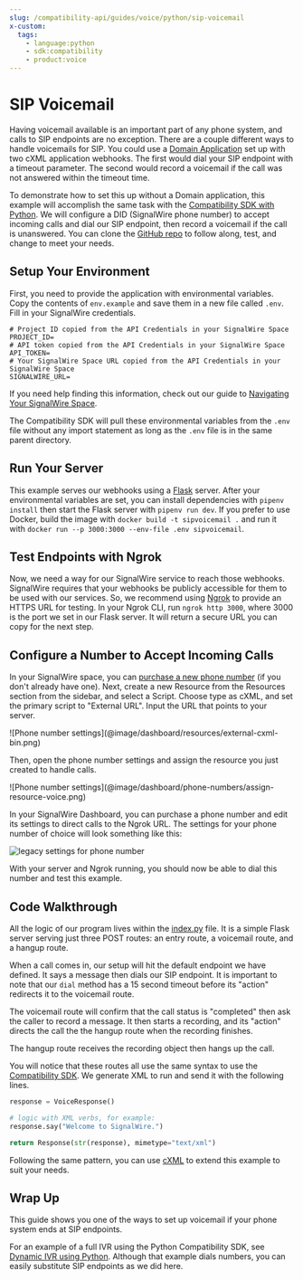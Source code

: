 ```yaml
---
slug: /compatibility-api/guides/voice/python/sip-voicemail
x-custom:
  tags:
    - language:python
    - sdk:compatibility
    - product:voice
---
```


# SIP Voicemail

Having voicemail available is an important part of any phone system, and calls to SIP endpoints
are no exception. There are a couple different ways to handle voicemails for SIP. You could use a
[Domain Application](/voice/getting-started/sip/sip-domain-applications) set up with two cXML application webhooks.
The first would dial your SIP endpoint with a timeout parameter. The second would record a voicemail if
the call was not answered within the timeout time.



To demonstrate how to set this up without a Domain
application, this example will accomplish the same task with the
[Compatibility SDK with Python](https://docs.signalwire.com/reference/compatibility-sdks/v3/#compatibility-rest-api-client-libraries-and-sdks-python).
We will configure a DID (SignalWire phone number) to accept incoming calls and dial our SIP endpoint,
then record a voicemail if the call is unanswered. You can clone the
[GitHub repo](https://github.com/signalwire/examples/tree/main/Voice/SIP%20Voicemail%20with%20Python)
to follow along, test, and change to meet your needs.


## Setup Your Environment

First, you need to provide the application with environmental variables.
Copy the contents of `env.example` and save them in a new file called `.env`.
Fill in your SignalWire credentials.

```
# Project ID copied from the API Credentials in your SignalWire Space
PROJECT_ID=
# API token copied from the API Credentials in your SignalWire Space
API_TOKEN=
# Your SignalWire Space URL copied from the API Credentials in your SignalWire Space
SIGNALWIRE_URL=
```

If you need help finding this information, check out our guide to [Navigating Your SignalWire Space](/platform/dashboard/get-started/explore#api).

The Compatibility SDK will pull these environmental variables from the `.env` file without any import statement as long as the `.env` file is in the same parent directory.

## Run Your Server


This example serves our webhooks using a [Flask](https://flask.palletsprojects.com/en/2.2.x/installation/)
server. After your environmental variables are set, you can install dependencies with
`pipenv install` then start the Flask server with `pipenv run dev`.
If you prefer to use Docker, build the image with `docker build -t sipvoicemail .`
and run it with `docker run --p 3000:3000 --env-file .env sipvoicemail`.


## Test Endpoints with Ngrok

Now, we need a way for our SignalWire service to reach those webhooks. SignalWire requires
that your webhooks be publicly accessible for them to be used with our services. So, we
recommend using [Ngrok](https://ngrok.com/download) to provide an HTTPS URL for testing.
In your Ngrok CLI, run `ngrok http 3000`, where 3000 is the port we set in our Flask server.
It will return a secure URL you can copy for the next step.

## Configure a Number to Accept Incoming Calls

In your SignalWire space, you can [purchase a new phone number](/platform/phone-numbers/getting-started/buying-a-phone-number) (if you don't already have one). 
Next, create a new Resource from the Resources section from the sidebar, and select a Script. Choose type as cXML, and set the primary script to "External URL".
Input the URL that points to your server.

<Frame>
![Phone number settings](@image/dashboard/resources/external-cxml-bin.png)
</Frame>

Then, open the phone number settings and assign the resource you just created to handle calls. 

<Frame>
![Phone number settings](@image/dashboard/phone-numbers/assign-resource-voice.png)
</Frame>


<NewLegacy />

<Accordion title="For Legacy UI">

 In your SignalWire Dashboard, you can purchase a phone number and edit its settings to direct calls to the Ngrok URL. The settings for your phone number of choice will look something like this:

![legacy settings for phone number](@image/dashboard/legacy/external-cxml-webhook.webp)

</Accordion>

With your server and Ngrok running, you should now be able to dial this number and test this example.

## Code Walkthrough

All the logic of our program lives within the
[index.py](https://github.com/signalwire/examples/blob/main/Voice/SIP%20Voicemail%20with%20Python/index.py)
file. It is a simple Flask server serving just three POST routes: an entry
route, a voicemail route, and a hangup route.

When a call comes in, our setup will hit the default endpoint we have defined.
It says a message then dials our SIP endpoint. It is important to note that our
`dial` method has a 15 second timeout before its "action" redirects it to the
voicemail route.

The voicemail route will confirm that the call status is "completed" then ask
the caller to record a message. It then starts a recording, and its "action"
directs the call the the hangup route when the recording finishes.

The hangup route receives the recording object then hangs up the call.

You will notice that these routes all use the same syntax to use the
[Compatibility SDK](https://docs.signalwire.com/reference/compatibility-sdks/v3/#compatibility-rest-api-client-libraries-and-sdks-python).
We generate XML to run and send it with the following lines.



```python
response = VoiceResponse()

# logic with XML verbs, for example:
response.say("Welcome to SignalWire.")

return Response(str(response), mimetype="text/xml")
```

Following the same pattern, you can use [cXML](/compatibility-api/cxml) to extend this example to suit your
needs.

## Wrap Up

This guide shows you one of the ways to set up voicemail if your phone system
ends at SIP endpoints.


For an example of a full IVR using the Python Compatibility SDK, see [Dynamic IVR using Python](../dynamic-ivr-using-json-menus.mdx). Although that example
dials numbers, you can easily substitute SIP endpoints as we did here.